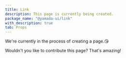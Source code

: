 ```yaml
---
title: Link
description: This page is currently being created.
package_name: "@yamada-ui/link"
with_description: true
tab: Props
---
```


We're currently in the process of creating a page.😘

Wouldn't you like to contribute this page? That's amazing!
